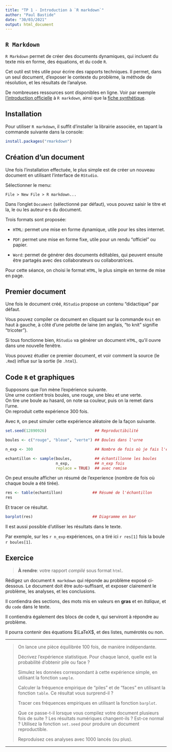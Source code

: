 ```yaml
---
title: "TP 1 - Introduction à `R markdown`"
author: "Paul Bastide"
date: "30/03/2021"
output: html_document
---
```


## `R Markdown`

`R Markdown` permet de créer des documents dynamiques, qui incluent du texte mis
en forme, des équations, et du code `R`.

Cet outil est très utile pour écrire des rapports techniques.
Il permet, dans un seul document, d'exposer le contexte du problème,
la méthode de résolution, et les résultats de l'analyse.

De nombreuses ressources sont disponibles en ligne.
Voir par exemple 
[l'introduction officielle](https://rmarkdown.rstudio.com/lesson-1.html)
à `R markdown`, ainsi que la [fiche synthétique](https://raw.githubusercontent.com/rstudio/cheatsheets/master/rmarkdown-2.0.pdf).

## Installation

Pour utiliser `R markdown`, il suffit d'installer la librairie associée, 
en tapant la commande suivante dans la console:

```r
install.packages("rmarkdown")
```


## Création d'un document

Une fois l'installation effectuée, le plus simple est de créer un nouveau 
document en utilisant l'interface de `RStudio`.

Sélectionner le menu:
```
File > New File > R markdown...
```

Dans l'onglet `Document` (sélectionné par défaut), vous pouvez saisir le titre
et la, le ou les auteur·e·s du document.

Trois formats sont proposée:

* `HTML`: permet une mise en forme dynamique, utile pour les sites internet.

* `PDF`: permet une mise en forme fixe, utile pour un rendu "officiel" ou papier.

* `Word`: permet de générer des documents éditables, qui peuvent ensuite être
partagés avec des collaborateurs ou collaboratrices.

Pour cette séance, on choisi le format `HTML`, le plus simple en terme de 
mise en page.

## Premier document

Une fois le document créé, `RStudio` propose un contenu "didactique" par défaut.

Vous pouvez compiler ce document en cliquant sur la commande 
`Knit` en haut à gauche, à côté d'une pelotte de laine
(en anglais, "to knit" signifie "tricoter").

Si tous fonctionne bien, `RStudio` va générer un document `HTML`, qu'il ouvre
dans une nouvelle fenêtre.

Vous pouvez étudier ce premier document, et voir comment la source (le `.Rmd`)
influe sur la sortie (le `.html`).

## Code `R` et graphiques

Supposons que l'on mène l'expérience suivante.  
Une urne contient trois boules, une rouge, une bleu et une verte.  
On tire une boule au hasard, on note sa couleur, puis on la remet dans l'urne.  
On reproduit cette expérience 300 fois.  

Avec `R`, on peut simuler cette expérience aléatoire de la façon suivante.

```r
set.seed(12890926)                     ## Reproductibilité

boules <- c("rouge", "bleue", "verte") ## Boules dans l'urne

n_exp <- 300                           ## Nombre de fois où je fais l'expérience

echantillon <- sample(boules,          ## échantillonne les boules
                      n_exp,           ## n_exp fois
                      replace = TRUE)  ## avec remise
```

On peut ensuite afficher un résumé de l'experience
(nombre de fois où chaque boule a été tirée).

```r
res <- table(echantillon)             ## Résumé de l'échantillon
res
```

Et tracer ce résultat.

```r
barplot(res)                          ## Diagramme en bar
```

Il est aussi possible d'utiliser les résultats dans le texte.

Par exemple, sur les `r n_exp` expériences, on a tiré ici `r res[1]` fois la boule `r boules[1]`.

## Exercice

> **À rendre**: votre rapport *compilé* sous format `html`.

Rédigez un document `R markdown` qui réponde au problème exposé ci-dessous.
Le document doit être auto-suffisant, et exposer clairement le problème,
les analyses, et les conclusions.

Il contiendra des sections, des mots mis en valeurs en **gras** et en 
*italique*, et du `code` dans le texte.

Il contiendra également des blocs de code `R`, qui serviront à répondre 
au problème.

Il pourra contenir des équations $\LaTeX$, et des listes, numérotés ou non.

---

> On lance une pièce équilibrée 100 fois, de manière indépendante.
>
> Décrivez l'expérience statistique.
> Pour chaque lancé, quelle est la probabilité d'obtenir pile ou face ?
>
> Simulez les données correspondant à cette expérience simple,
> en utilisant la fonction `sample`.
>
> Calculer la fréquence empirique de "piles" et de "faces"
> en utilisant la fonction `table`.
> Ce résultat vous surprend-il ?
>
> Tracer ces fréquences empiriques en utilisant la fonction `barplot`.
> 
> Que ce passe-t-il lorsque vous compilez votre document plusieurs fois de suite ?
> Les résultats numériques changent-ils ? 
> Est-ce normal ?
> Utilisez la fonction `set.seed` pour produire un document reproductible.
>
> Reproduisez ces analyses avec 1000 lancés (ou plus).

---
